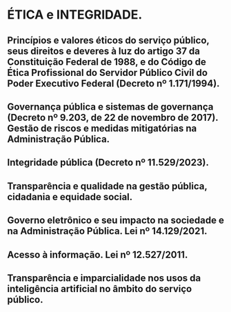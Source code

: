 #  ÉTICA e INTEGRIDADE.

##  Princípios e valores éticos do serviço público, seus direitos e deveres à luz do artigo 37 da Constituição Federal de 1988, e do Código de Ética Profissional do Servidor Público Civil do Poder Executivo Federal (Decreto nº 1.171/1994).

##  Governança pública e sistemas de governança (Decreto nº 9.203, de 22 de novembro de 2017). Gestão de riscos e medidas mitigatórias na Administração Pública.

##  Integridade pública (Decreto nº 11.529/2023).

##  Transparência e qualidade na gestão pública, cidadania e equidade social.

##  Governo eletrônico e seu impacto na sociedade e na Administração Pública. Lei nº 14.129/2021.

##  Acesso à informação. Lei nº 12.527/2011.

##  Transparência e imparcialidade nos usos da inteligência artificial no âmbito do serviço público.